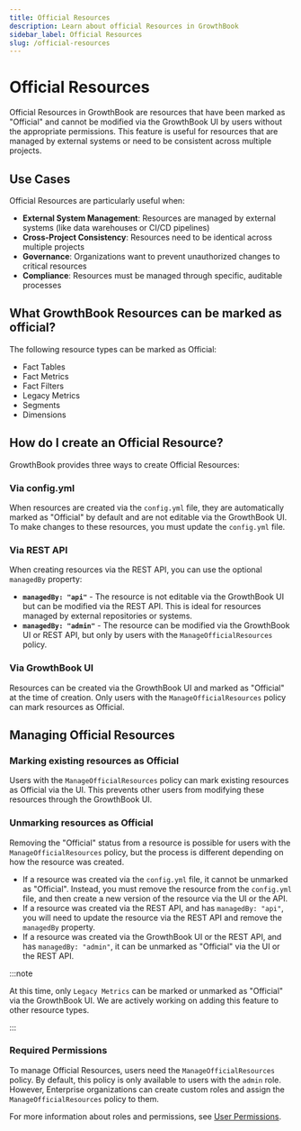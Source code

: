 ```yaml
---
title: Official Resources
description: Learn about official Resources in GrowthBook
sidebar_label: Official Resources
slug: /official-resources
---
```


# Official Resources

Official Resources in GrowthBook are resources that have been marked as "Official" and cannot be modified via the GrowthBook UI by users without the appropriate permissions. This feature is useful for resources that are managed by external systems or need to be consistent across multiple projects.

## Use Cases

Official Resources are particularly useful when:

- **External System Management**: Resources are managed by external systems (like data warehouses or CI/CD pipelines)
- **Cross-Project Consistency**: Resources need to be identical across multiple projects
- **Governance**: Organizations want to prevent unauthorized changes to critical resources
- **Compliance**: Resources must be managed through specific, auditable processes

## What GrowthBook Resources can be marked as official?

The following resource types can be marked as Official:

- Fact Tables
- Fact Metrics
- Fact Filters
- Legacy Metrics
- Segments
- Dimensions

## How do I create an Official Resource?

GrowthBook provides three ways to create Official Resources:

### Via config.yml

When resources are created via the `config.yml` file, they are automatically marked as "Official" by default and are not editable via the GrowthBook UI. To make changes to these resources, you must update the `config.yml` file.

### Via REST API

When creating resources via the REST API, you can use the optional `managedBy` property:

- **`managedBy: "api"`** - The resource is not editable via the GrowthBook UI but can be modified via the REST API. This is ideal for resources managed by external repositories or systems.
- **`managedBy: "admin"`** - The resource can be modified via the GrowthBook UI or REST API, but only by users with the `ManageOfficialResources` policy.

### Via GrowthBook UI

Resources can be created via the GrowthBook UI and marked as "Official" at the time of creation. Only users with the `ManageOfficialResources` policy can mark resources as Official.

## Managing Official Resources

### Marking existing resources as Official

Users with the `ManageOfficialResources` policy can mark existing resources as Official via the UI. This prevents other users from modifying these resources through the GrowthBook UI.

### Unmarking resources as Official

Removing the "Official" status from a resource is possible for users with the `ManageOfficialResources` policy, but the process is different depending on how the resource was created.

- If a resource was created via the `config.yml` file, it cannot be unmarked as "Official". Instead, you must remove the resource from the `config.yml` file, and then create a new version of the resource via the UI or the API.
- If a resource was created via the REST API, and has `managedBy: "api"`, you will need to update the resource via the REST API and remove the `managedBy` property.
- If a resource was created via the GrowthBook UI or the REST API, and has `managedBy: "admin"`, it can be unmarked as "Official" via the UI or the REST API.

:::note

At this time, only `Legacy Metrics` can be marked or unmarked as "Official" via the GrowthBook UI. We are actively working on adding this feature to other resource types.

:::

### Required Permissions

To manage Official Resources, users need the `ManageOfficialResources` policy. By default, this policy is only available to users with the `admin` role. However, Enterprise organizations can create custom roles and assign the `ManageOfficialResources` policy to them.

For more information about roles and permissions, see [User Permissions](/account/user-permissions).
